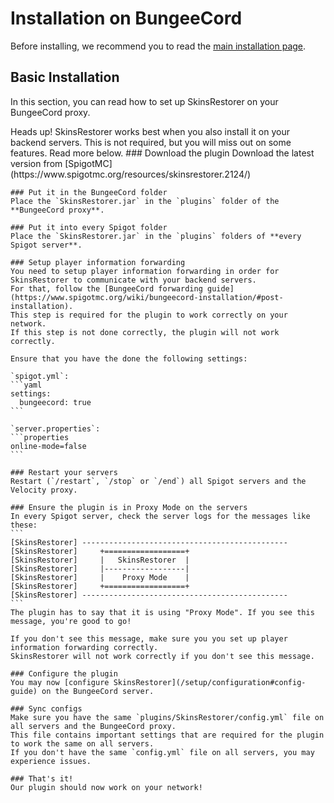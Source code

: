 
# Installation on BungeeCord

Before installing, we recommend you to read the [main installation page](/docs/installation).

## Basic Installation

In this section, you can read how to set up SkinsRestorer on your BungeeCord proxy.

<Callout type="info" emoji="ℹ️">
    Heads up! SkinsRestorer works best when you also install it on your backend servers.
    This is not required, but you will miss out on some features. Read more below.
</Callout>

<Steps>
    ### Download the plugin
    Download the latest version from [SpigotMC](https://www.spigotmc.org/resources/skinsrestorer.2124/)

    ### Put it in the BungeeCord folder
    Place the `SkinsRestorer.jar` in the `plugins` folder of the **BungeeCord proxy**.

    ### Put it into every Spigot folder
    Place the `SkinsRestorer.jar` in the `plugins` folders of **every Spigot server**.

    ### Setup player information forwarding
    You need to setup player information forwarding in order for SkinsRestorer to communicate with your backend servers.
    For that, follow the [BungeeCord forwarding guide](https://www.spigotmc.org/wiki/bungeecord-installation/#post-installation).
    This step is required for the plugin to work correctly on your network.
    If this step is not done correctly, the plugin will not work correctly.

    Ensure that you have the done the following settings:

    `spigot.yml`:
    ```yaml
    settings:
      bungeecord: true
    ```

    `server.properties`:
    ```properties
    online-mode=false
    ```

    ### Restart your servers
    Restart (`/restart`, `/stop` or `/end`) all Spigot servers and the Velocity proxy.

    ### Ensure the plugin is in Proxy Mode on the servers
    In every Spigot server, check the server logs for the messages like these:
    ```
    [SkinsRestorer] ----------------------------------------------
    [SkinsRestorer]     +==================+
    [SkinsRestorer]     |   SkinsRestorer  |
    [SkinsRestorer]     |------------------|
    [SkinsRestorer]     |    Proxy Mode    |
    [SkinsRestorer]     +==================+
    [SkinsRestorer] ----------------------------------------------
    ```
    The plugin has to say that it is using "Proxy Mode". If you see this message, you're good to go!

    If you don't see this message, make sure you you set up player information forwarding correctly.
    SkinsRestorer will not work correctly if you don't see this message.

    ### Configure the plugin
    You may now [configure SkinsRestorer](/setup/configuration#config-guide) on the BungeeCord server.

    ### Sync configs
    Make sure you have the same `plugins/SkinsRestorer/config.yml` file on all servers and the BungeeCord proxy.
    This file contains important settings that are required for the plugin to work the same on all servers.
    If you don't have the same `config.yml` file on all servers, you may experience issues.

    ### That's it!
    Our plugin should now work on your network!
</Steps>

